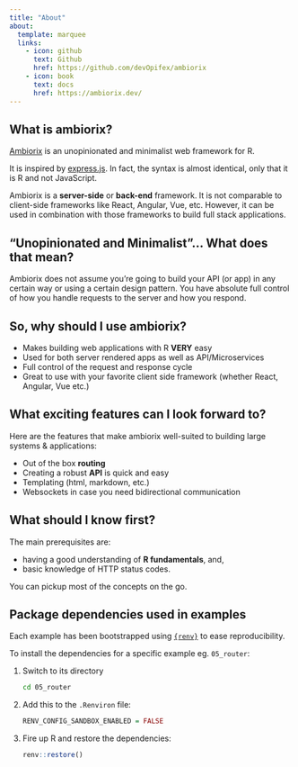 ```yaml
---
title: "About"
about:
  template: marquee
  links:
    - icon: github
      text: Github
      href: https://github.com/devOpifex/ambiorix
    - icon: book
      text: docs
      href: https://ambiorix.dev/
---
```


## What is ambiorix?

[Ambiorix](https://ambiorix.dev/) is an unopinionated and minimalist web framework for R.

It is inspired by [express.js](https://expressjs.com/). In fact,
the syntax is almost identical, only that it is R and not JavaScript.

Ambiorix is a **server-side** or **back-end** framework. It is not
comparable to client-side frameworks like React, Angular, Vue, etc. However, it can be used in combination with those frameworks
to build full stack applications.

## "Unopinionated and Minimalist"... What does that mean?

Ambiorix does not assume you're going to build your API (or app) in any
certain way or using a certain design pattern. You have absolute
full control of how you handle requests to the server and
how you respond.

## So, why should I use ambiorix?

- Makes building web applications with R **VERY** easy
- Used for both server rendered apps as well as API/Microservices
- Full control of the request and response cycle
- Great to use with your favorite client side framework (whether React, Angular, Vue etc.)

## What exciting features can I look forward to?

Here are the features that make ambiorix well-suited to building
large systems & applications:

- Out of the box **routing**
- Creating a robust **API** is quick and easy
- Templating (html, markdown, etc.)
- Websockets in case you need bidirectional communication

## What should I know first?

The main prerequisites are:

- having a good understanding of **R fundamentals**, and,
- basic knowledge of HTTP status codes.

You can pickup most of the concepts on the go.

## Package dependencies used in examples

Each example has been bootstrapped using [`{renv}`](https://rstudio.github.io/renv/articles/renv.html) to ease reproducibility.

To install the dependencies for a specific example eg. `05_router`:

1. Switch to its directory

    ```bash
    cd 05_router
    ```
  
1. Add this to the `.Renviron` file:
    
    ```r
    RENV_CONFIG_SANDBOX_ENABLED = FALSE
    ```

1. Fire up R and restore the dependencies:
    
    ```r
    renv::restore()
    ```

